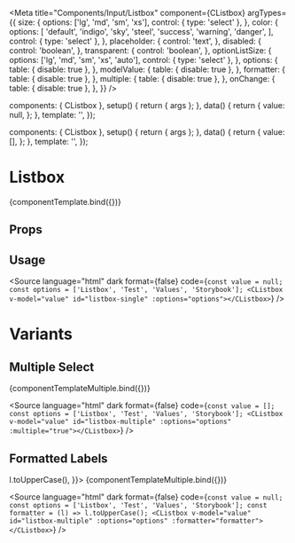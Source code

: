 
<Meta
  title="Components/Input/Listbox"
  component={CListbox}
  argTypes={{
    size: {
      options: ['lg', 'md', 'sm', 'xs'],
      control: { type: 'select' },
    },
    color: {
      options: [
        'default',
        'indigo',
        'sky',
        'steel',
        'success',
        'warning',
        'danger',
      ],
      control: { type: 'select' },
    },
    placeholder: {
      control: 'text',
    },
    disabled: {
      control: 'boolean',
    },
    transparent: {
      control: 'boolean',
    },
    optionListSize: {
      options: ['lg', 'md', 'sm', 'xs', 'auto'],
      control: { type: 'select' },
    },
    options: {
      table: { disable: true },
    },
    modelValue: {
      table: { disable: true },
    },
    formatter: {
      table: { disable: true },
    },
    multiple: {
      table: { disable: true },
    },
    onChange: {
      table: { disable: true },
    },
  }}
/>

<!--- Component template -->

  components: { CListbox },
  setup() {
    return { args };
  },
  data() {
    return {
      value: null,
    };
  },
  template: '<CListbox v-bind="args" v-model="value"></CListbox>',
});

  components: { CListbox },
  setup() {
    return { args };
  },
  data() {
    return {
      value: [],
    };
  },
  template: '<CListbox v-bind="args" v-model="value"></CListbox>',
});

<!--- Component documentation -->

# Listbox

<Canvas withSource='none'>
  <Story name="Overview" height="250px"
        args={{
          options: ['Listbox', 'Test', 'Values', 'Storybook'],
        }}>
    {componentTemplate.bind({})}
  </Story>
</Canvas>

## Props

<ArgsTable story="Overview" />

## Usage

<Source
  language="html"
  dark
  format={false}
  code={`
const value = null;
const options = ['Listbox', 'Test', 'Values', 'Storybook'];
<CListbox v-model="value" id="listbox-single" :options="options"></CListbox>
`}
/>

# Variants

## Multiple Select
<Canvas withSource='none'>
  <Story name="Multiple" height="250px"
        args={{
          options: ['Listbox', 'Test', 'Values', 'Storybook'],
          multiple: true,
        }}>
    {componentTemplateMultiple.bind({})}
  </Story>
</Canvas>

<Source
  language="html"
  dark
  format={false}
  code={`
const value = [];
const options = ['Listbox', 'Test', 'Values', 'Storybook'];
<CListbox v-model="value" id="listbox-multiple" :options="options" :multiple="true"></CListbox>
`}
/>

## Formatted Labels
<Canvas withSource='none'>
  <Story name="Formatted" height="250px"
        args={{
          options: ['Listbox', 'Test', 'Values', 'Storybook'],
          formatter: (l) => l.toUpperCase(),
        }}>
    {componentTemplateMultiple.bind({})}
  </Story>
</Canvas>

<Source
  language="html"
  dark
  format={false}
  code={`
const value = null;
const options = ['Listbox', 'Test', 'Values', 'Storybook'];
const formatter = (l) => l.toUpperCase();
<CListbox v-model="value" id="listbox-multiple" :options="options" :formatter="formatter"></CListbox>
`}
/>
